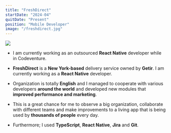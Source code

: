 ```yaml
---
title: "FreshDirect"
startDate: "2024-04"
quitDate: "Present"
position: "Mobile Developer"
image: "/freshdirect.jpg"
---
```


<img src="/freshdirect.jpg" className="rounded-lg" draggable="false" />

- I am currently working as an outsourced **React Native** developer while in Codeventure.

- **FreshDirect** is a **New York-based** delivery service owned by **Getir**. I am currently working as a **React Native** developer.

- Organization is totally **English** and I managed to cooperate with various developers **around the world** and developed new modules that **improved performance and marketing**.

- This is a great chance for me to observe a big organization, collaborate with different teams and make improvements to a living app that is being used by **thousands of people** every day.

- Furthermore; I used **TypeScript**, **React Native**, **Jira** and **Git**.
